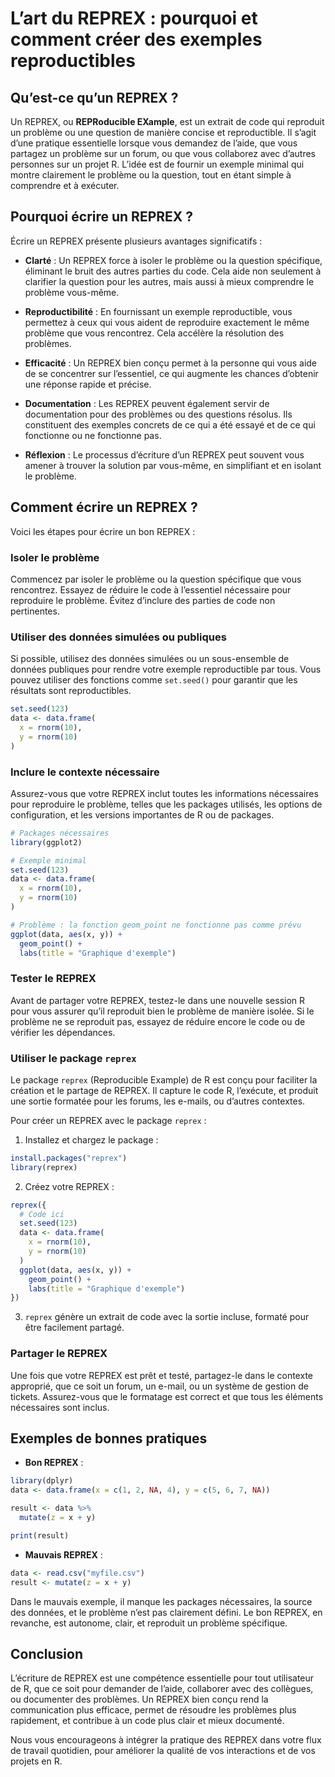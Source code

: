 # L'art du REPREX : pourquoi et comment créer des exemples reproductibles

## Qu'est-ce qu'un REPREX ?

Un REPREX, ou **REPRoducible EXample**, est un extrait de code qui reproduit un problème ou une question de manière concise et reproductible. Il s'agit d'une pratique essentielle lorsque vous demandez de l'aide, que vous partagez un problème sur un forum, ou que vous collaborez avec d'autres personnes sur un projet R. L'idée est de fournir un exemple minimal qui montre clairement le problème ou la question, tout en étant simple à comprendre et à exécuter.

## Pourquoi écrire un REPREX ?

Écrire un REPREX présente plusieurs avantages significatifs :

-   **Clarté** : Un REPREX force à isoler le problème ou la question spécifique, éliminant le bruit des autres parties du code. Cela aide non seulement à clarifier la question pour les autres, mais aussi à mieux comprendre le problème vous-même.

-   **Reproductibilité** : En fournissant un exemple reproductible, vous permettez à ceux qui vous aident de reproduire exactement le même problème que vous rencontrez. Cela accélère la résolution des problèmes.

-   **Efficacité** : Un REPREX bien conçu permet à la personne qui vous aide de se concentrer sur l'essentiel, ce qui augmente les chances d'obtenir une réponse rapide et précise.

-   **Documentation** : Les REPREX peuvent également servir de documentation pour des problèmes ou des questions résolus. Ils constituent des exemples concrets de ce qui a été essayé et de ce qui fonctionne ou ne fonctionne pas.

-   **Réflexion** : Le processus d'écriture d'un REPREX peut souvent vous amener à trouver la solution par vous-même, en simplifiant et en isolant le problème.

## Comment écrire un REPREX ?

Voici les étapes pour écrire un bon REPREX :

### Isoler le problème

Commencez par isoler le problème ou la question spécifique que vous rencontrez. Essayez de réduire le code à l'essentiel nécessaire pour reproduire le problème. Évitez d'inclure des parties de code non pertinentes.

### Utiliser des données simulées ou publiques

Si possible, utilisez des données simulées ou un sous-ensemble de données publiques pour rendre votre exemple reproductible par tous. Vous pouvez utiliser des fonctions comme `set.seed()` pour garantir que les résultats sont reproductibles.

```r
set.seed(123)
data <- data.frame(
  x = rnorm(10),
  y = rnorm(10)
)
```

### Inclure le contexte nécessaire

Assurez-vous que votre REPREX inclut toutes les informations nécessaires pour reproduire le problème, telles que les packages utilisés, les options de configuration, et les versions importantes de R ou de packages.

```r
# Packages nécessaires
library(ggplot2)

# Exemple minimal
set.seed(123)
data <- data.frame(
  x = rnorm(10),
  y = rnorm(10)
)

# Problème : la fonction geom_point ne fonctionne pas comme prévu
ggplot(data, aes(x, y)) +
  geom_point() +
  labs(title = "Graphique d'exemple")
```

### Tester le REPREX

Avant de partager votre REPREX, testez-le dans une nouvelle session R pour vous assurer qu'il reproduit bien le problème de manière isolée. Si le problème ne se reproduit pas, essayez de réduire encore le code ou de vérifier les dépendances.

### Utiliser le package `reprex`

Le package `reprex` (Reproducible Example) de R est conçu pour faciliter la création et le partage de REPREX. Il capture le code R, l'exécute, et produit une sortie formatée pour les forums, les e-mails, ou d'autres contextes.

Pour créer un REPREX avec le package `reprex` :

1.  Installez et chargez le package :

```r
install.packages("reprex")
library(reprex)
```

2.  Créez votre REPREX :

```r
reprex({
  # Code ici
  set.seed(123)
  data <- data.frame(
    x = rnorm(10),
    y = rnorm(10)
  )
  ggplot(data, aes(x, y)) +
    geom_point() +
    labs(title = "Graphique d'exemple")
})
```

3.  `reprex` génère un extrait de code avec la sortie incluse, formaté pour être facilement partagé.

### Partager le REPREX

Une fois que votre REPREX est prêt et testé, partagez-le dans le contexte approprié, que ce soit un forum, un e-mail, ou un système de gestion de tickets. Assurez-vous que le formatage est correct et que tous les éléments nécessaires sont inclus.

## Exemples de bonnes pratiques

-   **Bon REPREX** :

```r
library(dplyr)
data <- data.frame(x = c(1, 2, NA, 4), y = c(5, 6, 7, NA))

result <- data %>%
  mutate(z = x + y)

print(result)
```

-   **Mauvais REPREX** :

```r
data <- read.csv("myfile.csv")
result <- mutate(z = x + y)
```

Dans le mauvais exemple, il manque les packages nécessaires, la source des données, et le problème n'est pas clairement défini. Le bon REPREX, en revanche, est autonome, clair, et reproduit un problème spécifique.

## Conclusion

L'écriture de REPREX est une compétence essentielle pour tout utilisateur de R, que ce soit pour demander de l'aide, collaborer avec des collègues, ou documenter des problèmes. Un REPREX bien conçu rend la communication plus efficace, permet de résoudre les problèmes plus rapidement, et contribue à un code plus clair et mieux documenté.

Nous vous encourageons à intégrer la pratique des REPREX dans votre flux de travail quotidien, pour améliorer la qualité de vos interactions et de vos projets en R.

